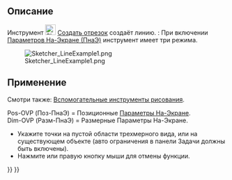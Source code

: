 <languages/>

{{Docnav/ru
|[[Sketcher_CreatePolyline/ru|Линия по точкам]]
|[[Sketcher_CreateArc/ru|Дуга от центра]]
|[[Sketcher_Workbench/ru|Скетчер]]
|IconL=Sketcher_CreatePolyline.svg
|IconR=Sketcher_CreateArc.svg
|IconC=Workbench_Sketcher.svg
}}

{{GuiCommand/ru
|Name/ru=Создать линию
|Name=Sketcher CreateLine
|MenuLocation=Эскиз → Геометрия эскиза → Создать отрезок
|Workbenches=[[Sketcher_Workbench/ru|Скетчер]]
|Shortcut={{KEY|G}} {{KEY|L}}
|SeeAlso=[[Sketcher_CreatePolyline/ru|Создать линию по точкам]]
}}

<span id="Description"></span>
== Описание ==

Инструмент [[Image:Sketcher_CreateLine.svg|24px]] [[Sketcher_CreateLine/ru|Создать отрезок]] создаёт линию. {{Version/ru|1.0}}: При включении [[Sketcher_Preferences/ru#General|Параметров На-Экране (ПнаЭ)]] инструмент имеет три режима.

[[Image:Sketcher_LineExample1.png‎]]

<span id="Usage"></span>
== Применение ==

Смотри также: [[Sketcher_Workbench/ru#Drawing_aids|Вспомогательные инструменты рисования]].

Pos-OVP (Поз-ПнаЭ) = Позиционные [[Sketcher_Preferences/ru#General|Параметры На-Экране]]. {{Version/ru|1.0}}<br>
Dim-OVP (Разм-ПнаЭ) = Размерные Параметры На-Экране. {{Version/ru|1.0}}

<div class="mw-translate-fuzzy">
* Укажите точки на пустой области трехмерного вида, или на существующем объекте (авто ограничения в панели Задачи должны быть включены).
* Нажмите {{KEY|Esc}} или правую кнопку мыши для отмены функции.
</div>


{{Docnav/ru
|[[Sketcher_CreatePolyline/ru|Линия по точкам]]
|[[Sketcher_CreateArc/ru|Дуга от центра]]
|[[Sketcher_Workbench/ru|Скетчер]]
|IconL=Sketcher_CreatePolyline.svg
|IconR=Sketcher_CreateArc.svg
|IconC=Workbench_Sketcher.svg
}}

{{Sketcher Tools navi{{#translation:}}}}
{{Userdocnavi{{#translation:}}}}